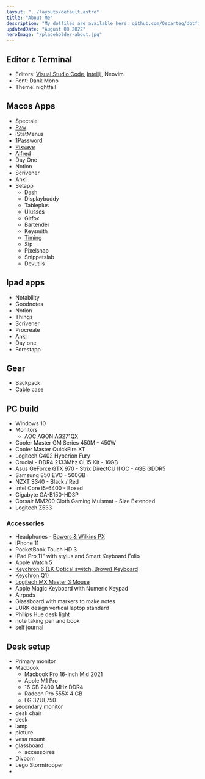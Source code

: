 ```yaml
---
layout: "../layouts/default.astro"
title: "About Me"
description: "My dotfiles are available here: github.com/Oscarteg/dotfiles Here you can find the configuration I use for Neovim and other tools."
updatedDate: "August 08 2022"
heroImage: "/placeholder-about.jpg"
---
```


## Editor ε Terminal

- Editors: [Visual Studio Code](https://code.visualstudio.com/), [Intellij](https://www.jetbrains.com/idea/), Neovim
- Font: Dank Mono
- Theme: nightfall

## Macos Apps

- Spectale
- [Paw](https://paw.cloud)
- iStatMenus
- [1Password](https://1password.com/)
- [Pixsave](http://www.littlehj.com/)
- [Alfred](https://www.alfredapp.com/)
- Day One
- Notion
- Scrivener
- Anki
- Setapp
  - Dash
  - Displaybuddy
  - Tableplus
  - Ulusses
  - Gitfox
  - Bartender
  - Keysmith
  - [Timing](https://timingapp.com/)
  - Sip
  - Pixelsnap
  - Snippetslab
  - Devutils

## Ipad apps

- Notability
- Goodnotes
- Notion
- Things
- Scrivener
- Procreate
- Anki
- Day one
- Forestapp

## Gear

- Backpack
- Cable case

## PC build

- Windows 10
- Monitors
  - AOC AGON AG271QX
- Cooler Master GM Series 450M - 450W
- Cooler Master QuickFire XT
- Logitech G402 Hyperion Fury
- Crucial - DDR4 2133Mhz CL15 Kit - 16GB
- Asus GeForce GTX 970 - Strix DirectCU II OC - 4GB GDDR5
- Samsung 850 EVO - 500GB
- NZXT S340 - Black / Red
- Intel Core i5-6400 - Boxed
- Gigabyte GA-B150-HD3P
- Corsair MM200 Cloth Gaming Muismat - Size Extended
- Logitech Z533

### Accessories

- Headphones - [Bowers & Wilkins PX](https://www.bowerswilkins.com/headphones/px)
- iPhone 11
- PocketBook Touch HD 3
- iPad Pro 11" with stylus and Smart Keyboard Folio
- Apple Watch 5
- [Keychron 6 (LK Optical switch, Brown) Keyboard](https://www.keychron.com/products/keychron-k6-wireless-mechanical-keyboard)
- [Keychron Q1](https://www.keychron.com/products/keychron-q1))
- [Logitech MX Master 3 Mouse](https://www.amazon.com/Logitech-Master-Wireless-Mouse-High-precision/dp/B00TZR3WRM)
- Apple Magic Keyboard with Numeric Keypad
- Airpods
- Glassboard with markers to make notes
- LURK design vertical laptop standard
- Philips Hue desk light
- note taking pen and book
- self journal

## Desk setup

- Primary monitor
- Macbook
  - Macbook Pro 16-inch Mid 2021
  - Apple M1 Pro
  - 16 GB 2400 MHz DDR4
  - Radeon Pro 555X 4 GB
  - LG 32UL750
- secondary monitor
- desk chair
- desk
- lamp
- picture
- vesa mount
- glassboard
  - accessoires
- Divoom
- Lego Stormtrooper
-
